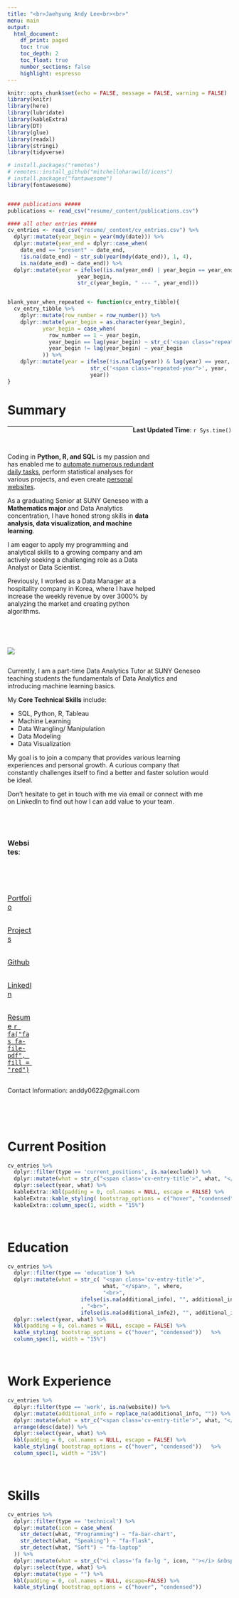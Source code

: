 ```yaml
---
title: "<br>Jaehyung Andy Lee<br><br>"
menu: main
output: 
  html_document:
    df_print: paged
    toc: true
    toc_depth: 2
    toc_float: true
    number_sections: false
    highlight: espresso
---
```




```r
knitr::opts_chunk$set(echo = FALSE, message = FALSE, warning = FALSE)
library(knitr)
library(here)
library(lubridate)
library(kableExtra)
library(DT)
library(glue)
library(readxl)
library(stringi)
library(tidyverse)

# install.packages("remotes")
# remotes::install_github("mitchelloharawild/icons")
# install.packages("fontawesome")
library(fontawesome)


#### publications #####
publications <- read_csv("resume/_content/publications.csv")

#### all other entries #####
cv_entries <- read_csv("resume/_content/cv_entries.csv") %>%
  dplyr::mutate(year_begin = year(mdy(date))) %>%
  dplyr::mutate(year_end = dplyr::case_when(
    date_end == "present" ~ date_end,
    !is.na(date_end) ~ str_sub(year(mdy(date_end)), 1, 4),
    is.na(date_end) ~ date_end)) %>%
  dplyr::mutate(year = ifelse((is.na(year_end) | year_begin == year_end),
                      year_begin,
                      str_c(year_begin, " --- ", year_end)))


blank_year_when_repeated <- function(cv_entry_tibble){
  cv_entry_tibble %>% 
    dplyr::mutate(row_number = row_number()) %>% 
    dplyr::mutate(year_begin = as.character(year_begin),
           year_begin = case_when(
             row_number == 1 ~ year_begin,
             year_begin == lag(year_begin) ~ str_c('<span class="repeated-year">', year_begin, '</span>'),
             year_begin != lag(year_begin) ~ year_begin
           )) %>% 
    dplyr::mutate(year = ifelse(!is.na(lag(year)) & lag(year) == year, 
                          str_c('<span class="repeated-year">', year, '</span>'),
                          year))
}
```


# Summary


[**Last Updated Time**: `r Sys.time()`]{style="float:right"}  

***

<br>  


:::::: {.cols data-latex=""}

::: {.column width="66%" data-latex="{0.66\textwidth}"}


Coding in **Python, R, and SQL** is my passion and has enabled me to [automate numerous redundant daily tasks](https://github.com/aLin-96/notion_automation), perform statistical analyses for various projects, and even create [personal websites](https://alin-96.github.io/). 

As a graduating Senior at SUNY Geneseo with a **Mathematics major** and Data Analytics concentration, I have honed strong skills in **data analysis, data visualization, and machine learning**. 

I am eager to apply my programming and analytical skills to a growing company and am actively seeking a challenging role as a Data Analyst or Data Scientist. 

Previously, I worked as a Data Manager at a hospitality company in Korea, where I have helped increase the weekly revenue by over 3000% by analyzing the market and creating python algorithms. 

:::

::: {.column width="5%" data-latex="{.05\textwidth}"}
\ 
<!-- an empty Div (with a white space), serving as
a column separator -->
:::

::: {.column width="22%" data-latex="{0.22\textwidth}"}
![](main_profile.jpg)
:::

::::::
  
::: {.column width="90%" data-latex="{0.90\textwidth}"}

Currently, I am a part-time Data Analytics Tutor at SUNY Geneseo teaching students the fundamentals of Data Analytics and introducing machine learning basics.

My **Core Technical Skills** include:

  - SQL, Python, R, Tableau  
  - Machine Learning  
  - Data Wrangling/ Manipulation
  - Data Modeling  
  - Data Visualization  

My goal is to join a company that provides various learning experiences and personal growth. A curious company that constantly challenges itself to find a better and faster solution would be ideal. 

Don't hesitate to get in touch with me via email or connect with me on LinkedIn to find out how I can add value to your team.

:::

<br>  



:::::::::::::::::: {.cols data-latex=""}

<font size="3">

::: {.column width="10%" data-latex="{0.10\textwidth}"}
**Websites**:
:::

::: {.column width="3%" data-latex="{0.03\textwidth}"}
\  

:::

::: {.column width="11%" data-latex="{0.11\textwidth}"}
 [Portfolio](https://www.andyleeproject.com/)
:::

::: {.column width="11%" data-latex="{0.11\textwidth}"}
 [Projects](https://alin-96.github.io/)
:::

::: {.column width="11%" data-latex="{0.11\textwidth}"}

 [Github](https://github.com/aLin-96)  
:::

::: {.column width="11%" data-latex="{0.11\textwidth}"}
 
 [LinkedIn](https://www.linkedin.com/in/jaehyungandylee/)  
:::

::: {.column width="11%" data-latex="{0.11\textwidth}"}
 
 [Resume `r fa("fas fa-file-pdf", fill = "red")`](Jaehyung Lee Resume.pdf)
:::

</font>

::::::::::::::::::

Contact Information: anddy0622@gmail.com



<br>  

<br>

# Current Position
```r
cv_entries %>% 
  dplyr::filter(type == 'current_positions', is.na(exclude)) %>%
  dplyr::mutate(what = str_c("<span class='cv-entry-title'>", what, "</span><br>", where)) %>% 
  dplyr::select(year, what) %>% 
  kableExtra::kbl(padding = 0, col.names = NULL, escape = FALSE) %>%
  kableExtra::kable_styling( bootstrap_options = c("hover", "condensed"))  %>% 
  kableExtra::column_spec(1, width = "15%")

```

<br>

# Education
```r
cv_entries %>% 
  dplyr::filter(type == 'education') %>% 
  dplyr::mutate(what = str_c( "<span class='cv-entry-title'>", 
                              what, "</span>, ", where,
                              "<br>", 
                       ifelse(is.na(additional_info), "", additional_info) 
                       , "<br>", 
                       ifelse(is.na(additional_info2), "", additional_info2))) %>% 
  dplyr::select(year, what) %>% 
  kbl(padding = 0, col.names = NULL, escape = FALSE) %>%
  kable_styling( bootstrap_options = c("hover", "condensed"))   %>% 
  column_spec(1, width = "15%")

```


<br>


# Work Experience
```r
cv_entries %>% 
  dplyr::filter(type == 'work', is.na(website)) %>% 
  dplyr::mutate(additional_info = replace_na(additional_info, "")) %>% 
  dplyr::mutate(what = str_c("<span class='cv-entry-title'>", what, "</span><br class='work-break'>", where, "<br>", additional_info)) %>% 
  arrange(desc(date)) %>% 
  dplyr::select(year, what) %>% 
  kbl(padding = 0, col.names = NULL, escape = FALSE) %>%
  kable_styling( bootstrap_options = c("hover", "condensed"))   %>% 
  column_spec(1, width = "15%")
```

<br>



# Skills
```r
cv_entries %>% 
  dplyr::filter(type == 'technical') %>% 
  dplyr::mutate(icon = case_when(
    str_detect(what, "Programming") ~ "fa-bar-chart",
    str_detect(what, "Speaking") ~ "fa-flask",
    str_detect(what, "Soft") ~ "fa-laptop"
  )) %>% 
  dplyr::mutate(what = str_c("<i class='fa fa-lg ", icon, "'></i> &nbsp;<span class='cv-entry-title'>", what, "</span> ", additional_info)) %>% 
  dplyr::select(type, what) %>% 
  dplyr::mutate(type = "") %>% 
  kbl(padding = 0, col.names = NULL, escape=FALSE) %>%
  kable_styling( bootstrap_options = c("hover", "condensed")) 
```
